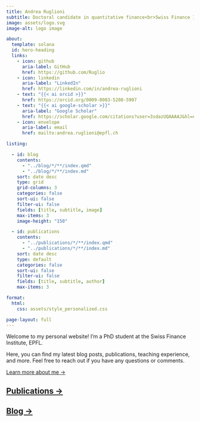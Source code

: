 ```yaml
---
title: Andrea Ruglioni
subtitle: Doctoral candidate in quantitative finance<br>Swiss Finance Institute, EPFL
image: assets/logo.svg
image-alt: logo image

about:
  template: solana
  id: hero-heading
  links:
    - icon: github
      aria-label: GitHub
      href: https://github.com/Ruglio
    - icon: linkedin
      aria-label: "LinkedIn"
      href: https://linkedin.com/in/andrea-ruglioni
    - text: "{{< ai orcid >}}"
      href: https://orcid.org/0009-0003-5208-5907
    - text: "{{< ai google-scholar >}}"
      aria-label: "Google Scholar"
      href: https://scholar.google.com/citations?user=3sdazUQAAAAJ&hl=en
    - icon: envelope
      aria-label: email
      href: mailto:andrea.ruglioni@epfl.ch

listing: 

  - id: blog
    contents: 
      - "../blog/*/**/index.qmd"
      - "../blog/*/**/index.md"
    sort: date desc
    type: grid
    grid-columns: 3
    categories: false
    sort-ui: false
    filter-ui: false
    fields: [title, subtitle, image]
    max-items: 3
    image-height: "150"

  - id: publications
    contents: 
      - "../publications/*/**/index.qmd"
      - "../publications/*/**/index.md"
    sort: date desc
    type: default
    categories: false
    sort-ui: false
    filter-ui: false
    fields: [title, subtitle, author]
    max-items: 3

format:
  html:
    css: assets/style_personalized.css

page-layout: full
---
```




::: {#hero-heading}

Welcome to my personal website! I'm a PhD student at the Swiss Finance Institute, EPFL.

Here, you can find my latest blog posts, publications, teaching experience, and more.
Feel free to reach out if you have any questions or comments.

[Learn more about me &rarr;](/about){.about-links .subtitle}

:::



## [Publications &rarr;](../publications)

::: {#publications}

:::



## [Blog &rarr;](../blog)

::: {#blog}

:::
